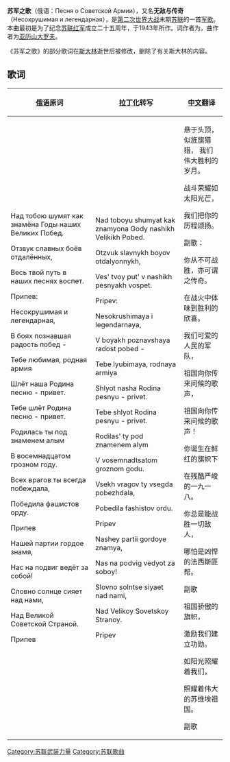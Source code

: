 {{Unreferenced|time=2021-02-19T08:01:37+00:00}}
'''苏军之歌'''（俄语：Песня о Советской Армии），又名'''无敌与传奇'''（Несокрушимая и легендарная），是[[第二次世界大战|第二次世界大战]]末期[[苏联|苏联]]的一首[[軍歌|军歌]]。本曲最初是为了纪念[[苏联红军|苏联红军]]成立二十五周年，于1943年所作。词作者为{{link-ru|奥西普·雅可夫列维奇·科雷切夫|Колычев, Осип Яковлевич|科雷切夫}}，曲作者为[[亚历山大·瓦西里耶维奇·亚历山德罗夫|亚历山大罗夫]]。

《苏军之歌》的部分歌词在[[斯大林|斯大林]]逝世后被修改，删除了有关斯大林的内容。

==歌词==
{| class="wikitable"
![[俄语|俄语]]原词
![[俄语罗马化|拉丁化]]转写
![[汉语|中文]]翻译
|-
|Над тобою шумят как знамёна
Годы наших Великих Побед.

Отзвук славных боёв отдалённых,

Весь твой путь в наших песнях воспет.


Припев:

Несокрушимая и легендарная,

В боях познавшая радость побед -

Тебе любимая, родная армия

Шлёт наша Родина песню - привет.

Тебе шлёт Родина песню - привет.


Родилась ты под знаменем алым

В восемнадцатом грозном году.

Всех врагов ты всегда побеждала,

Победила фашистов орду.


Припев


Нашей партии гордое знамя,

Нас на подвиг ведёт за собой!

Словно солнце сияет над нами,

Над Великой Советской Страной.


Припев
|Nad toboyu shumyat kak znamyona
Gody nashikh Velikikh Pobed.

Otzvuk slavnykh boyov otdalyonnykh,

Ves' tvoy put' v nashikh pesnyakh vospet.


Pripev:

Nesokrushimaya i legendarnaya,

V boyakh poznavshaya radost pobed -

Tebe lyubimaya, rodnaya armiya

Shlyot nasha Rodina pesnyu - privet.

Tebe shlyot Rodina pesnyu - privet.


Rodilas' ty pod znamenem alym

V vosemnadtsatom groznom godu.

Vsekh vragov ty vsegda pobezhdala,

Pobedila fashistov ordu.


Pripev


Nashey partii gordoye znamya,

Nas na podvig vedyot za soboy!

Slovno solntse siyaet nad nami,

Nad Velikoy Sovetskoy Stranoy.


Pripev
|悬于头顶，似旌旗猎猎，
我们伟大胜利的岁月。

战斗荣耀如太阳光芒，

我们把你的历程颂扬。


副歌：

你从不可战胜，亦可谓之传奇。

在战火中体味到胜利的欣喜。

我们可爱的人民的军队，

祖国向你传来问候的歌声，

祖国向你传来问候的歌声！


你诞生在鲜红的旗帜下

在残酷严峻的一九一八。

你总是能战胜一切敌人，

哪怕是凶悍的法西斯匪帮。


副歌


祖国骄傲的旗帜，

激励我们建立功勋。

如阳光照耀着我们，

照耀着伟大的苏维埃祖国。


副歌
|}


[[Category:苏联武装力量|Category:苏联武装力量]]
[[Category:苏联歌曲|Category:苏联歌曲]]